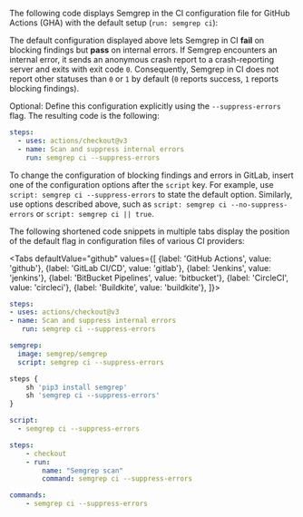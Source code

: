 

The following code displays Semgrep in the CI configuration file for GitHub Actions (GHA) with the default setup (`run: semgrep ci`):


<GhaSemgrepAppSast />


The default configuration displayed above lets Semgrep in CI **fail** on blocking findings but **pass** on internal errors. If Semgrep encounters an internal error, it sends an anonymous crash report to a crash-reporting server and exits with exit code `0`. Consequently, Semgrep in CI does not report other statuses than `0` or `1` by default (`0` reports success, `1` reports blocking findings).

Optional: Define this configuration explicitly using the `--suppress-errors` flag. The resulting code is the following:
 
```yaml
steps:
  - uses: actions/checkout@v3
  - name: Scan and suppress internal errors
    run: semgrep ci --suppress-errors
```
 
To change the configuration of blocking findings and errors in GitLab, insert one of the configuration options after the `script` key. For example, use `script: semgrep ci --suppress-errors` to state the default option. Similarly, use options described above, such as `script: semgrep ci --no-suppress-errors` or `script: semgrep ci || true`.

The following shortened code snippets in multiple tabs display the position of the default flag in configuration files of various CI providers:

<Tabs
    defaultValue="github"
    values={[
    {label: 'GitHub Actions', value: 'github'},
    {label: 'GitLab CI/CD', value: 'gitlab'},
    {label: 'Jenkins', value: 'jenkins'},
    {label: 'BitBucket Pipelines', value: 'bitbucket'},
    {label: 'CircleCI', value: 'circleci'},
    {label: 'Buildkite', value: 'buildkite'},
    ]}>
<TabItem value="github">

```yaml
steps:
- uses: actions/checkout@v3
- name: Scan and suppress internal errors
   run: semgrep ci --suppress-errors
```

</TabItem>
<TabItem value="gitlab">

```yaml
semgrep:
  image: semgrep/semgrep
  script: semgrep ci --suppress-errors
```

</TabItem>
<TabItem value="jenkins">

```javascript
steps {
    sh 'pip3 install semgrep'
    sh 'semgrep ci --suppress-errors'
}
```

</TabItem>
<TabItem value="bitbucket">

```yaml
script:
  - semgrep ci --suppress-errors
```

</TabItem>
<TabItem value="circleci">

```yaml
steps:
    - checkout
    - run:
        name: "Semgrep scan"
        command: semgrep ci --suppress-errors
```

</TabItem>
<TabItem value="buildkite">

```yaml
commands:
    - semgrep ci --suppress-errors
```

</TabItem>
</Tabs>

<!-- imports: This file is currently imported to: configuration-reference.md -->
